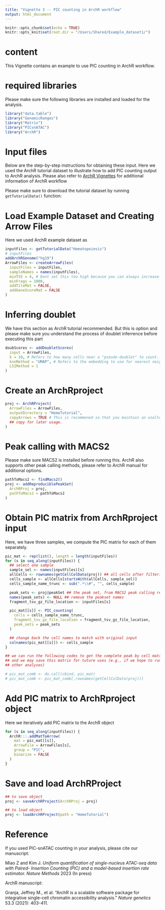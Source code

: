 ```yaml
---
title: "Vignette 3 -- PIC counting in ArchR workflow"
output: html_document
---
```


```r
knitr::opts_chunk$set(echo = TRUE)
knitr::opts_knit$set(root.dir = "/Users/Shared/Example_dataset1/")
```

# content 
This Vignette contains an example to use PIC counting in ArchR workflow. 

# required libraries 
Please make sure the following libraries are installed and loaded for the analysis. 
```r
library("data.table")
library("GenomicRanges")
library("Matrix")
library("PICsnATAC")
library("ArchR")
```

# Input files

Below are the step-by-step instructions for obtaining these input. Here we used the ArchR tutorial dataset to illustrate how to add PIC counting output to ArchR analysis. Please also refer to [ArchR Vignettes](https://www.archrproject.com/articles/Articles/tutorial.html) for additional information of ArchR workflow 

Please make sure to download the tutorial dataset by running `getTutorialData()` function:

# Load Example Dataset and Creating Arrow Files
Here we used ArchR example dataset as 
```r
inputFiles <- getTutorialData("Hematopoiesis")
# inputFiles
addArchRGenome("hg19")
ArrowFiles <- createArrowFiles(
  inputFiles = inputFiles,
  sampleNames = names(inputFiles),
  minTSS = 4, # Dont set this too high because you can always increase later
  minFrags = 1000,
  addTileMat = FALSE,
  addGeneScoreMat = FALSE
)
```

# Inferring doublet
We have this section as ArchR tutorial recommended. But this is option and please make sure you understand the process of doublet inferrence before executing this part

```r
doubScores <- addDoubletScores(
  input = ArrowFiles,
  k = 10, # Refers to how many cells near a "pseudo-doublet" to count.
  knnMethod = "UMAP", # Refers to the embedding to use for nearest neighbor search.
  LSIMethod = 1
)
```

# Create an ArchRproject
```r
proj <- ArchRProject(
  ArrowFiles = ArrowFiles,
  outputDirectory = "HemeTutorial",
  copyArrows = TRUE # This is recommened so that you maintain an unaltered
  ## copy for later usage.
)
```

# Peak calling with MACS2
Please make sure MACS2 is installed before running this. ArchR also supports 
other peak calling methods, please refer to ArchR manual for additional options. 
```r
pathToMacs2 <- findMacs2()
proj <- addReproduciblePeakSet(
  ArchRProj = proj,
  pathToMacs2 = pathToMacs2
)
```

# Obtain PIC matrix from ArchRproject input
Here, we have three samples, we compute the PIC matrix for each of them separately. 
```r
pic_mat <- rep(list(), length = length(inputFiles))
for (s in seq_along(inputFiles)) {
  ## select one sample
  sample_sel <- names(inputFiles)[s]
  allCells <- rownames(getCellColData(proj)) ## all cells after filtering
  cells_sample <- allCells[startsWith(allCells, sample_sel)]
  cells_sample_name_trunc <- sub(".*\\#", "", cells_sample)

  peak_sets <- proj@peakSet ## the peak set, from MACS2 peak calling results
  names(peak_sets) <- NULL ## remove the peakset names
  fragment_tsv_gz_file_location <- inputFiles[s]

  pic_mat[[s]] <- PIC_counting(
    cells = cells_sample_name_trunc,
    fragment_tsv_gz_file_location = fragment_tsv_gz_file_location,
    peak_sets = peak_sets
  )

  ## change back the cell names to match with original input
  colnames(pic_mat[[s]]) <- cells_sample
}

## we can run the following codes to get the complete peak by cell matrix
## and we may save this matrix for tuture uses (e.g., if we hope to run
## other analyses)

# pic_mat_comb <- do.call(cbind, pic_mat)
# pic_mat_comb <- pic_mat_comb[,rownames(getCellColData(proj))]
```

# Add PIC matrix to ArchRproject object 
Here we iteratively add PIC matrix to the ArchR object
```r
for (s in seq_along(inputFiles)) {
  ArchR:::.addMatToArrow(
    mat = pic_mat[[s]],
    ArrowFile = ArrowFiles[s],
    group = "PIC",
    binarize = FALSE
  )
}
```


# Save and load ArchRProject

```r
## to save object
proj <- saveArchRProject(ArchRProj = proj)

## to load object
proj <- loadArchRProject(path = "HemeTutorial")
```


# Reference
If you used PIC-snATAC counting in your analysis, please cite our manuscript:

Miao Z and Kim J. *Uniform quantification of single-nucleus ATAC-seq data with Paired- Insertion Counting (PIC) and a model-based insertion rate estimator.* _Nature Methods_ 2023 (In press)

ArchR manuscript:
	
Granja, Jeffrey M., et al. "ArchR is a scalable software package for integrative single-cell chromatin accessibility analysis." _Nature genetics_ 53.3 (2021): 403-411.
